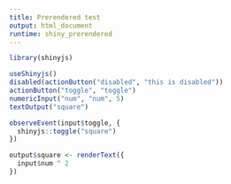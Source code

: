 ```yaml
---
title: Prerendered test
output: html_document
runtime: shiny_prerendered
---
```


```r
library(shinyjs)

useShinyjs()
disabled(actionButton("disabled", "this is disabled"))
actionButton("toggle", "toggle")
numericInput("num", "num", 5)
textOutput("square")
```

```r
observeEvent(input$toggle, {
  shinyjs::toggle("square")
})

output$square <- renderText({
  input$num ^ 2
})
```
